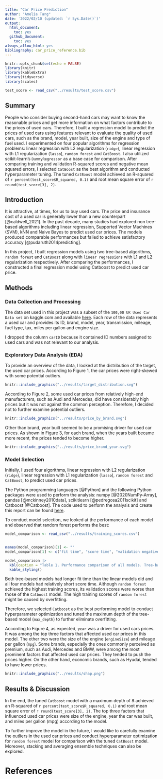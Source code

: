 ```yaml
---
title: "Car Price Prediction"
author: "Amelia Tang"
date: '2022/02/10 (updated: `r Sys.Date()`)'
output:
  html_document:
    toc: yes
  github_document:
    toc: yes
always_allow_html: yes
bibliography: car_price_reference.bib
---
```


```r
knitr::opts_chunk$set(echo = FALSE)
library(knitr)
library(kableExtra)
library(tidyverse)
library(scales)
```

```r
test_score <- read_csv("../results/test_score.csv") 
``` 

## Summary

People who consider buying second-hand cars may want to know the reasonable prices and get more information on what factors contribute to the prices of used cars. Therefore, I built a regression model to predict the prices of used cars using features relevant to evaluate the quality of used cars, such as the brand, model, year built, size of the engine and type of fuel used. I experimented on four popular algorithms for regression problems: linear regression with L2 regularization (`ridge`), linear regression with L1 regularization (`lasso`), `random forest` and `CatBoost`. I also utilized scikit-learn's `DummyRegressor` as a base case for comparison. After comparing training and validation R-squared scores and negative mean squared errors, I selected `CatBoost` as the best algorithm and conducted hyperparameter tuning. The tuned `CatBoost` model achieved an R-squared of `r percent(test_score$R_squared, 0.1)` and root mean square error of `r round(test_score[3], 2)`.

## Introduction

It is attractive, at times, for us to buy used cars. The price and insurance cost of a used car is generally lower than a new counterpart [@caldwell_2021]. In the past decade, many studies had explored non tree-based algorithms including linear regression, Supported Vector Machines (SVM), kNN and Naive Bayes to predict used car prices. The models produced comparable performances but failed to achieve satisfactory accuracy [@pudaruth2014predicting]. 

In this project, I built regression models using two tree-based algorithms, `random forest` and `CatBoost` along with `linear regressions` with L1 and L2 regularization respectively. After comparing the performances, I constructed a final regression model using Catboost to predict used car price.   

## Methods
### Data Collection and Processing 

The data set used in this project was a subset of the `100,00 UK Used Car Data set` on kaggle.com and available [here](https://www.kaggle.com/kukuroo3/used-car-price-dataset-competition-format). Each row of the data represents a used car and provides its ID, brand, model, year, transmission, mileage, fuel type, tax, miles per gallon and engine size. 

I dropped the column `carID` because it contained ID numbers assigned to used cars and was not relevant to our analysis. 

### Exploratory Data Analysis (EDA)

To provide an overview of the data, I looked at the distribution of the target, the used car prices. According to Figure 1, the car prices were right-skewed with some potential outliers. 

```r
knitr::include_graphics("../results/target_distribution.svg")
```

According to Figure 2, some used car prices from relatively high-end manufacturers, such as Audi and Mercedes, did have considerably high prices but it was not against the common perception. Therefore, I decided not to further examine potential outliers.       

```r
knitr::include_graphics("../results/price_by_brand.svg")
```
Other than brand, year built seemed to be a promising driver for used car prices. As shown in Figure 3, for each brand, when the years built became more recent, the prices tended to become higher.  

```r
knitr::include_graphics("../results/price_brand_year.svg")
```

### Model Selection
Initially, I used four algorithms, linear regression with L2 regularization (`ridge`), linear regression with L1 regularization (`lasso`), `random forest` and `CatBoost`, to predict used car prices. 

The Python programming languages [@Python] and the following Python packages were used to perform the analysis: numpy [@2020NumPy-Array], pandas [@mckinney2010data], scikitlearn [@pedregosa2011scikit] and Catboost [@Catboost]. The code used to perform the analysis and create this report can be found [here](https://github.com/aimee0317/car_price_prediction).

To conduct model selection, we looked at the performance of each model and observed that random forest performs the best: 

```r
model_comparison <- read_csv("../results/training_scores.csv") 
  

names(model_comparison)[1] <- ""
model_comparison[1] <- c("fit time", "score time", "validation negative RMSE", "training negative RMSE", "validation R-Squared", "training R-squared")

model_comparison |> 
  kbl(caption = "Table 1. Performance comparison of all models. Tree-based models performed better than linear regressions.") |>
  kable_styling()
```

Both tree-based models had longer fit time than the linear models did and all four models had relatively short score time. Although `random forest` achieved the highest training scores, its validation scores were worse than those of the `Catboost` model. The high training scores of `random forest` might be caused by overfitting. 

Therefore, we selected `Catboost` as the best performing model to conduct hyperparameter optimization and tuned the maximum depth of the tree-based model (`max_depth`) to further eliminate overfitting. 

According to Figure 4, as expected, `year` was a driver for used cars prices. It was among the top three factors that affected used car prices in this model. The other two were the size of the engine (`engineSize`) and mileage per gallon (`mpg`). Some brands, especially the ones commonly perceived as premium, such as Audi, Mercedes and BMW, were among the most prominent factors that affected used car prices. They tended to push the prices higher. On the other hand, economic brands, such as Hyudai, tended to have lower prices.  

```r
knitr::include_graphics("../results/shap.png")
```

## Results & Discussion

In the end, the tuned `Catboost` model with a maximum depth of 8 achieved an R-squared of `r percent(test_score$R_squared, 0.1)` and root mean square error of `r round(test_score[3], 2)`. The top three factors that influenced used car prices were size of the engine, year the car was built, and miles per gallon (mpg) according to the model. 

To further improve the model in the future, I would like to carefully examine the outliers in the used car prices and conduct hyperparameter optimization for `random forest` model for comparison with the tuned `CatBoost` model. Moreover, stacking and averaging ensemble techniques can also be explored. 

# References
